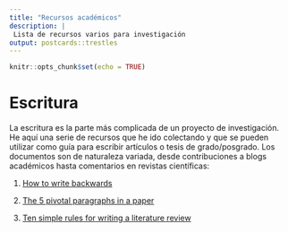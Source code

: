 ```yaml
---
title: "Recursos académicos"
description: |
 Lista de recursos varios para investigación
output: postcards::trestles
---
```


```r
knitr::opts_chunk$set(echo = TRUE)
```

# Escritura

La escritura es la parte más complicada de un proyecto de investigación. He aquí una serie de recursos que he ido colectando y que se pueden utilizar como guía para escribir artículos o tesis de grado/posgrado. Los documentos son de naturaleza variada, desde contribuciones a blogs académicos hasta comentarios en revistas científicas:

1. [How to write backwards](https://eportfolios.macaulay.cuny.edu/cornelisse14/files/2014/09/how-to-write-backwards.pdf)

2. [The 5 pivotal paragraphs in a paper](https://dynamicecology.wordpress.com/2016/02/24/the-5-pivotal-paragraphs-in-a-paper/)

3. [Ten simple rules for writing a literature review](https://journals.plos.org/ploscompbiol/article?id=10.1371/journal.pcbi.1003149)
